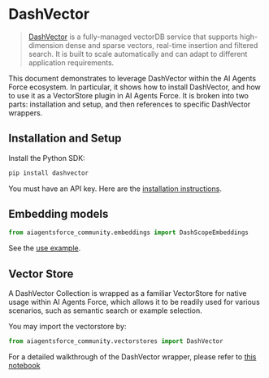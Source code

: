 # DashVector

> [DashVector](https://help.aliyun.com/document_detail/2510225.html) is a fully-managed vectorDB service that supports high-dimension dense and sparse vectors, real-time insertion and filtered search. It is built to scale automatically and can adapt to different application requirements.  

This document demonstrates to leverage DashVector within the AI Agents Force ecosystem. In particular, it shows how to install DashVector, and how to use it as a VectorStore plugin in AI Agents Force.
It is broken into two parts: installation and setup, and then references to specific DashVector wrappers.

## Installation and Setup


Install the Python SDK:

```bash
pip install dashvector
```

You must have an API key. Here are the [installation instructions](https://help.aliyun.com/document_detail/2510223.html).


## Embedding models

```python
from aiagentsforce_community.embeddings import DashScopeEmbeddings
```

See the [use example](/docs/integrations/vectorstores/dashvector).


## Vector Store

A DashVector Collection is wrapped as a familiar VectorStore for native usage within AI Agents Force, 
which allows it to be readily used for various scenarios, such as semantic search or example selection.

You may import the vectorstore by:
```python
from aiagentsforce_community.vectorstores import DashVector
```

For a detailed walkthrough of the DashVector wrapper, please refer to [this notebook](/docs/integrations/vectorstores/dashvector)
